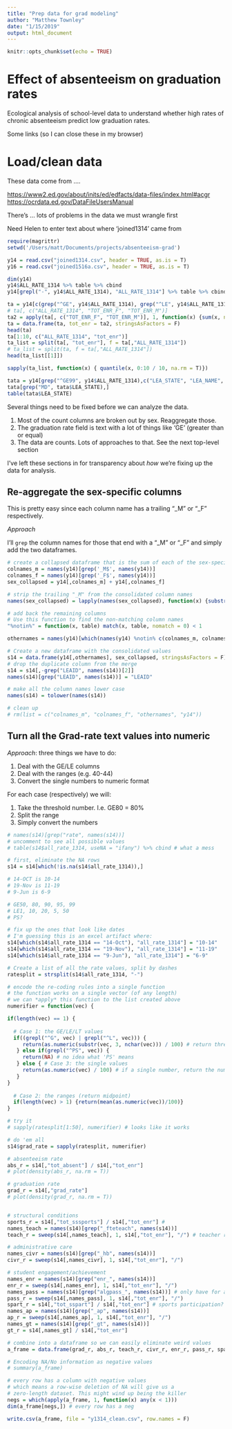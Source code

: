 ```yaml
---
title: "Prep data for grad modeling"
author: "Matthew Townley"
date: "1/15/2019"
output: html_document
---
```


```r
knitr::opts_chunk$set(echo = TRUE)
```

# Effect of absenteeism on graduation rates

Ecological analysis of school-level data to understand whether high rates of chronic absenteeism predict low graduation rates.

Some links (so I can close these in my browser)


# Load/clean data

These data come from ....

<https://www2.ed.gov/about/inits/ed/edfacts/data-files/index.html#acgr>
<https://ocrdata.ed.gov/DataFileUsersManual>

There's ... lots of problems in the data we must wrangle first

Need Helen to enter text about where 'joined1314' came from

```r
require(magrittr)
setwd('/Users/matt/Documents/projects/absenteeism-grad')

y14 = read.csv("joined1314.csv", header = TRUE, as.is = T) 
y16 = read.csv("joined1516a.csv", header = TRUE, as.is = T)

dim(y14)
y14$ALL_RATE_1314 %>% table %>% cbind
y14[grepl("-", y14$ALL_RATE_1314), "ALL_RATE_1314"] %>% table %>% cbind %>% sum

ta = y14[c(grep("^GE", y14$ALL_RATE_1314), grep("^LE", y14$ALL_RATE_1314)), c("ALL_RATE_1314", "TOT_ENR_F", "TOT_ENR_M")]
# ta[, c("ALL_RATE_1314", "TOT_ENR_F", "TOT_ENR_M")]
ta2 = apply(ta[, c("TOT_ENR_F", "TOT_ENR_M")], 1, function(x) {sum(x, na.rm = T)})
ta = data.frame(ta, tot_enr = ta2, stringsAsFactors = F)
head(ta)
ta[1:10, c("ALL_RATE_1314", "tot_enr")]
ta_list = split(ta[, "tot_enr"], f = ta[,"ALL_RATE_1314"])
# ta_list = split(ta, f = ta[,"ALL_RATE_1314"])
head(ta_list[[1]])

sapply(ta_list, function(x) { quantile(x, 0:10 / 10, na.rm = T)})

tata = y14[grep("^GE99", y14$ALL_RATE_1314),c("LEA_STATE", "LEA_NAME", "SCH_NAME", "TOT_ENR_F", "TOT_ENR_M")]
tata[grep("MD", tata$LEA_STATE),]
table(tata$LEA_STATE)
```

Several things need to be fixed before we can analyze the data.

1. Most of the count columns are broken out by sex. Reaggregate those.
2. The graduation rate field is text with a lot of things like 'GE' (greater than or equal)
3. The data are counts. Lots of approaches to that. See the next top-level section

I've left these sections in for transparency about _how_ we're fixing up the data for analysis.

## Re-aggregate the sex-specific columns 

This is pretty easy since each column name has a trailing "_M" or "_F" respectively. 

*Approach*

I'll `grep` the column names for those that end with a "_M" or "_F" and simply add the two dataframes.

```r
# create a collapsed dataframe that is the sum of each of the sex-specific columns
colnames_m = names(y14)[grep('_M$', names(y14))]
colnames_f = names(y14)[grep('_F$', names(y14))]
sex_collapsed = y14[,colnames_m] + y14[,colnames_f]

# strip the trailing "_M" from the consolidated column names
names(sex_collapsed) = lapply(names(sex_collapsed), function(x) {substr(x, 1, nchar(x) - 2)}) %>% unlist

# add back the remaining columns
# Use this function to find the non-matching column names
"%notin%" = function(x, table) match(x, table, nomatch = 0) < 1

othernames = names(y14)[which(names(y14) %notin% c(colnames_m, colnames_f))]

# Create a new dataframe with the consolidated values
s14 = data.frame(y14[,othernames], sex_collapsed, stringsAsFactors = F)
# drop the duplicate column from the merge
s14 = s14[,-grep("LEAID", names(s14))[2]]
names(s14)[grep("LEAID", names(s14))] = "LEAID"

# make all the column names lower case
names(s14) = tolower(names(s14))

# clean up
# rm(list = c("colnames_m", "colnames_f", "othernames", "y14"))
```


## Turn all the Grad-rate text values into numeric

*Approach*: three things we have to do:

1. Deal with the GE/LE columns
2. Deal with the ranges (e.g. 40-44)
3. Convert the single numbers to numeric format

For each case (respectively) we will: 

1. Take the threshold number. I.e. GE80 = 80%
2. Split the range
3. Simply convert the numbers

```r
# names(s14)[grep("rate", names(s14))]
# uncomment to see all possible values
# table(s14$all_rate_1314, useNA = "ifany") %>% cbind # what a mess

# first, eliminate the NA rows
s14 = s14[which(!is.na(s14$all_rate_1314)),]

# 14-OCT is 10-14
# 19-Nov is 11-19
# 9-Jun is 6-9

# GE50, 80, 90, 95, 99 
# LE1, 10, 20, 5, 50
# PS?

# fix up the ones that look like dates
# I'm guessing this is an excel artifact where:
s14[which(s14$all_rate_1314 == "14-Oct"), "all_rate_1314"] = "10-14"
s14[which(s14$all_rate_1314 == "19-Nov"), "all_rate_1314"] = "11-19"
s14[which(s14$all_rate_1314 == "9-Jun"), "all_rate_1314"] = "6-9"

# Create a list of all the rate values, split by dashes
ratesplit = strsplit(s14$all_rate_1314, "-")

# encode the re-coding rules into a single function
# the function works on a single vector (of any length) 
# we can *apply* this function to the list created above
numerifier = function(vec) {

if(length(vec) == 1) {
  
  # Case 1: the GE/LE/LT values 
  if((grepl("^G", vec) | grepl("^L", vec))) {
     return(as.numeric(substr(vec, 3, nchar(vec))) / 100) # return threshold
   } else if(grepl("^PS", vec)) {
     return(NA) # no idea what 'PS' means
   } else { # Case 3: the single values
     return(as.numeric(vec) / 100) # if a single number, return the number
   }
}
 
  # Case 2: the ranges (return midpoint)
  if(length(vec) > 1) {return(mean(as.numeric(vec))/100)}
}

# try it
# sapply(ratesplit[1:50], numerifier) # looks like it works

# do 'em all
s14$grad_rate = sapply(ratesplit, numerifier)
```



```r

# absenteeism rate
abs_r = s14[,"tot_absent"] / s14[,"tot_enr"]
# plot(density(abs_r, na.rm = T))

# graduation rate
grad_r = s14[,"grad_rate"]
# plot(density(grad_r, na.rm = T))


# structural conditions
sports_r = s14[,"tot_sssports"] / s14[,"tot_enr"] # 
names_teach = names(s14)[grep("_fteteach", names(s14))] 
teach_r = sweep(s14[,names_teach], 1, s14[,"tot_enr"], "/") # teacher ratios

# administrative care
names_civr = names(s14)[grep("_hb", names(s14))]
civr_r = sweep(s14[,names_civr], 1, s14[,"tot_enr"], "/")

# student engagement/achievement
names_enr = names(s14)[grep("enr_", names(s14))]
enr_r = sweep(s14[,names_enr], 1, s14[,"tot_enr"], "/")
names_pass = names(s14)[grep("algpass_", names(s14))] # only have for algebra
pass_r = sweep(s14[,names_pass], 1, s14[,"tot_enr"], "/")
spart_r = s14[,"tot_sspart"] / s14[,"tot_enr"] # sports participation?
names_ap = names(s14)[grep("_ap", names(s14))]
ap_r = sweep(s14[,names_ap], 1, s14[,"tot_enr"], "/")
names_gt = names(s14)[grep("_gt", names(s14))]
gt_r = s14[,names_gt] / s14[,"tot_enr"]

# combine into a dataframe so we can easily eliminate weird values
a_frame = data.frame(grad_r, abs_r, teach_r, civr_r, enr_r, pass_r, spart_r, ap_r, gt_r)

# Encoding NA/No information as negative values
# summary(a_frame)

# every row has a column with negative values
# which means a row-wise deletion of NA will give us a 
# zero-length dataset. This might wind up being the killer
negs = which(apply(a_frame, 1, function(x) any(x < 1)))
dim(a_frame[negs,]) # every row has a neg 

write.csv(a_frame, file = "y1314_clean.csv", row.names = F)
```

